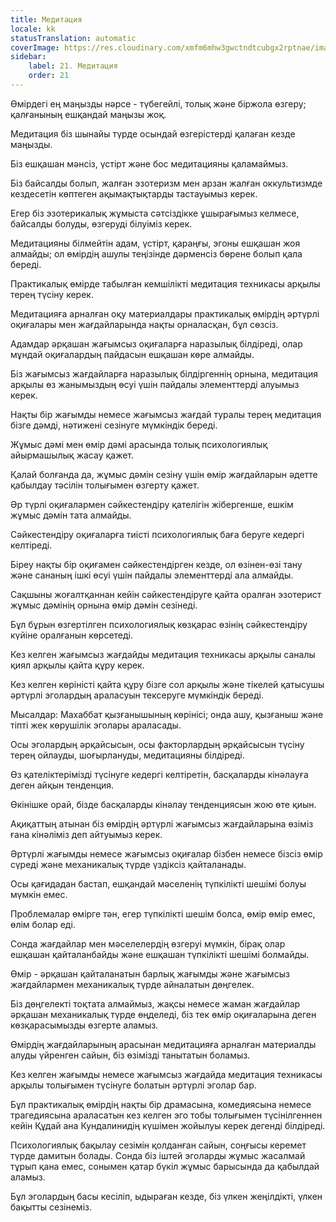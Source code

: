 ```yaml
---
title: Медитация
locale: kk
statusTranslation: automatic
coverImage: https://res.cloudinary.com/xmfm6mhw3gwctndtcubgx2rptnae/image/upload/v1741354419/small_cover_la_gran_rebelion_28716e29d2.webp
sidebar:
    label: 21. Медитация
    order: 21
---
```

Өмірдегі ең маңызды нәрсе - түбегейлі, толық және біржола өзгеру; қалғанының ешқандай маңызы жоқ.

Медитация біз шынайы түрде осындай өзгерістерді қалаған кезде маңызды.

Біз ешқашан мәнсіз, үстірт және бос медитацияны қаламаймыз.

Біз байсалды болып, жалған эзотеризм мен арзан жалған оккультизмде кездесетін көптеген ақымақтықтарды тастауымыз керек.

Егер біз эзотерикалық жұмыста сәтсіздікке ұшырағымыз келмесе, байсалды болуды, өзгеруді білуіміз керек.

Медитацияны білмейтін адам, үстірт, қараңғы, эгоны ешқашан жоя алмайды; ол өмірдің ашулы теңізінде дәрменсіз бөрене болып қала береді.

Практикалық өмірде табылған кемшілікті медитация техникасы арқылы терең түсіну керек.

Медитацияға арналған оқу материалдары практикалық өмірдің әртүрлі оқиғалары мен жағдайларында нақты орналасқан, бұл сөзсіз.

Адамдар әрқашан жағымсыз оқиғаларға наразылық білдіреді, олар мұндай оқиғалардың пайдасын ешқашан көре алмайды.

Біз жағымсыз жағдайларға наразылық білдіргеннің орнына, медитация арқылы өз жанымыздың өсуі үшін пайдалы элементтерді алуымыз керек.

Нақты бір жағымды немесе жағымсыз жағдай туралы терең медитация бізге дәмді, нәтижені сезінуге мүмкіндік береді.

Жұмыс дәмі мен өмір дәмі арасында толық психологиялық айырмашылық жасау қажет.

Қалай болғанда да, жұмыс дәмін сезіну үшін өмір жағдайларын әдетте қабылдау тәсілін толығымен өзгерту қажет.

Әр түрлі оқиғалармен сәйкестендіру қателігін жібергенше, ешкім жұмыс дәмін тата алмайды.

Сәйкестендіру оқиғаларға тиісті психологиялық баға беруге кедергі келтіреді.

Біреу нақты бір оқиғамен сәйкестендірген кезде, ол өзінен-өзі тану және сананың ішкі өсуі үшін пайдалы элементтерді ала алмайды.

Сақшыны жоғалтқаннан кейін сәйкестендіруге қайта оралған эзотерист жұмыс дәмінің орнына өмір дәмін сезінеді.

Бұл бұрын өзгертілген психологиялық көзқарас өзінің сәйкестендіру күйіне оралғанын көрсетеді.

Кез келген жағымсыз жағдайды медитация техникасы арқылы саналы қиял арқылы қайта құру керек.

Кез келген көріністі қайта құру бізге сол арқылы және тікелей қатысушы әртүрлі эголардың араласуын тексеруге мүмкіндік береді.

Мысалдар: Махаббат қызғанышының көрінісі; онда ашу, қызғаныш және тіпті жек көрушілік эголары араласады.

Осы эголардың әрқайсысын, осы факторлардың әрқайсысын түсіну терең ойлауды, шоғырлануды, медитацияны білдіреді.

Өз қателіктерімізді түсінуге кедергі келтіретін, басқаларды кінәлауға деген айқын тенденция.

Өкінішке орай, бізде басқаларды кінәлау тенденциясын жою өте қиын.

Ақиқаттың атынан біз өмірдің әртүрлі жағымсыз жағдайларына өзіміз ғана кінәліміз деп айтуымыз керек.

Әртүрлі жағымды немесе жағымсыз оқиғалар бізбен немесе бізсіз өмір сүреді және механикалық түрде үздіксіз қайталанады.

Осы қағидадан бастап, ешқандай мәселенің түпкілікті шешімі болуы мүмкін емес.

Проблемалар өмірге тән, егер түпкілікті шешім болса, өмір өмір емес, өлім болар еді.

Сонда жағдайлар мен мәселелердің өзгеруі мүмкін, бірақ олар ешқашан қайталанбайды және ешқашан түпкілікті шешімі болмайды.

Өмір - әрқашан қайталанатын барлық жағымды және жағымсыз жағдайлармен механикалық түрде айналатын дөңгелек.

Біз дөңгелекті тоқтата алмаймыз, жақсы немесе жаман жағдайлар әрқашан механикалық түрде өңделеді, біз тек өмір оқиғаларына деген көзқарасымызды өзгерте аламыз.

Өмірдің жағдайларының арасынан медитацияға арналған материалды алуды үйренген сайын, біз өзімізді танытатын боламыз.

Кез келген жағымды немесе жағымсыз жағдайда медитация техникасы арқылы толығымен түсінуге болатын әртүрлі эголар бар.

Бұл практикалық өмірдің нақты бір драмасына, комедиясына немесе трагедиясына араласатын кез келген эго тобы толығымен түсінілгеннен кейін Құдай ана Кундалинидің күшімен жойылуы керек дегенді білдіреді.

Психологиялық бақылау сезімін қолданған сайын, соңғысы керемет түрде дамитын болады. Сонда біз іштей эголарды жұмыс жасалмай тұрып қана емес, сонымен қатар бүкіл жұмыс барысында да қабылдай аламыз.

Бұл эголардың басы кесіліп, ыдыраған кезде, біз үлкен жеңілдікті, үлкен бақытты сезінеміз.

